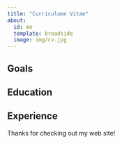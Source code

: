 ```yaml
---
title: "Curriculumn Vitae"
about:
  id: me
  template: broadside
  image: img/cv.jpg
---
```


:::{#me}

## Goals

## Education

## Experience

:::

Thanks for checking out my web site!
